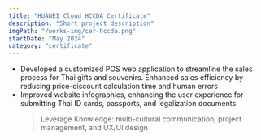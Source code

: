 ```yaml
---
title: "HUAWEI Cloud HCCDA Certificate"
description: "Short project description"
imgPath: "/works-img/cer-hccda.png"
startDate: "May 2024"
category: "certificate"
---
```


- Developed a customized POS web application to streamline the sales process for Thai gifts and souvenirs. Enhanced sales efficiency by reducing price-discount calculation time and human errors
- Improved website infographics, enhancing the user experience for submitting Thai ID cards, passports, and legalization documents
  > Leverage Knowledge: multi-cultural communication, project management, and UX/UI design
